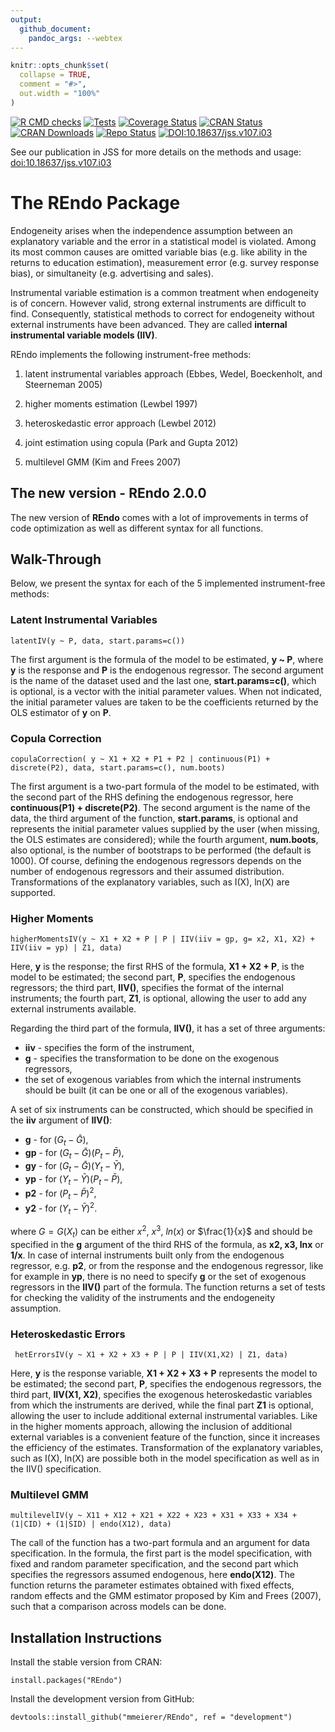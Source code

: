 ```yaml
---
output: 
  github_document:
    pandoc_args: --webtex
---
```


<!-- README.md is generated from README.Rmd. Please edit that file -->

```r
knitr::opts_chunk$set(
  collapse = TRUE,
  comment = "#>",
  out.width = "100%"
)
```


[![R CMD checks](https://github.com/mmeierer/REndo/workflows/R-CMD-check/badge.svg?branch=development)](https://github.com/mmeierer/REndo/actions)
[![Tests](https://github.com/mmeierer/REndo/workflows/coverage/badge.svg?branch=development)](https://github.com/mmeierer/REndo/actions)
[![Coverage Status](https://img.shields.io/codecov/c/github/mmeierer/REndo/development.svg)](https://app.codecov.io/github/mmeierer/REndo?branch=development)
[![CRAN Status](http://www.r-pkg.org/badges/version/REndo)](https://cran.r-project.org/package=REndo)
[![CRAN Downloads](https://cranlogs.r-pkg.org/badges/REndo)](https://cran.r-project.org/package=REndo)
[![Repo Status](https://www.repostatus.org/badges/latest/active.svg)](https://www.repostatus.org/#active)
[![DOI:10.18637/jss.v107.i03](http://img.shields.io/badge/DOI-10.18637/jss.v107.i03-197DBE.svg)](https://doi.org/10.18637/jss.v107.i03)


See our publication in JSS for more details on the methods and usage: [doi:10.18637/jss.v107.i03](http://dx.doi.org/10.18637/jss.v107.i03)

# The REndo Package
Endogeneity arises when the independence assumption between an explanatory variable and the error in a statistical model is violated. Among its most common causes are omitted variable bias (e.g. like ability in the returns to education estimation), measurement error (e.g. survey response bias), or simultaneity (e.g. advertising and sales). 

Instrumental variable estimation is a common treatment when endogeneity is of concern. However valid, strong external instruments are difficult to find. Consequently, statistical methods to correct for endogeneity without external instruments have been advanced. They are called **internal instrumental variable models (IIV)**. 

REndo implements the following instrument-free methods: 

(1) latent instrumental variables approach (Ebbes, Wedel, Boeckenholt, and Steerneman 2005)

(2) higher moments estimation (Lewbel 1997)

(3) heteroskedastic error approach (Lewbel 2012)

(4) joint estimation using copula (Park and Gupta 2012) 

(5) multilevel GMM (Kim and Frees 2007)


## The new version - REndo 2.0.0 ##

The new version of **REndo** comes with a lot of improvements in terms of code optimization as well as different syntax for all functions. 


## Walk-Through

Below, we present the syntax for each of the 5 implemented instrument-free methods:

### **Latent Instrumental Variables** 

```
latentIV(y ~ P, data, start.params=c()) 
```
The first argument is the formula of the model to be estimated, **y ~ P**, where **y** is the response and **P** is the endogenous regressor. The second argument is the name of the dataset used and the last one, **start.params=c()**, which is optional, is a vector with the initial parameter values. When not indicated, the initial parameter values are taken to be the coefficients returned by the OLS estimator of **y** on **P**.  

### **Copula Correction**

```
copulaCorrection( y ~ X1 + X2 + P1 + P2 | continuous(P1) + discrete(P2), data, start.params=c(), num.boots)
```
The first argument is a two-part formula of the model to be estimated, with the second part of the RHS defining the endogenous regressor, here **continuous(P1) + discrete(P2)**. The second argument is the name of the data, the third argument of the function, **start.params**, is optional and represents the initial parameter values supplied by the user (when missing, the OLS estimates are considered); while the fourth argument, **num.boots**, also optional, is the number of bootstraps to be performed (the default is 1000). Of course, defining the endogenous regressors depends on the number of endogenous regressors and their assumed distribution. Transformations of the explanatory variables, such as I(X), ln(X) are supported. 
     
### **Higher Moments**  

```
higherMomentsIV(y ~ X1 + X2 + P | P | IIV(iiv = gp, g= x2, X1, X2) + IIV(iiv = yp) | Z1, data)
```

Here, **y** is the response; the first RHS of the formula, **X1 + X2 + P**, is the model to be estimated; the second part, **P**, specifies the endogenous regressors; the third part, **IIV()**, specifies the format of the internal instruments; the fourth part, **Z1**, is optional, allowing the user to add any external instruments available.

Regarding the third part of the formula, **IIV()**, it has a set of three arguments:

  * **iiv** - specifies the form of the instrument,
  * **g** - specifies the transformation to be done on the exogenous regressors,
  * the set of exogenous variables from which the internal instruments should be built (it can be one or all of the exogenous variables).  

A set of six instruments can be constructed, which should be specified in the **iiv** argument of **IIV()**:

* **g**  - for $(G_{t} - \bar{G})$,
* **gp** - for $(G_{t} - \bar{G})(P_{t}-\bar{P})$,
* **gy** - for $(G_{t} - \bar{G})(Y_{t}-\bar{Y})$,
* **yp** - for $(Y_{t} - \bar{Y})(P_{t}-\bar{P})$,
* **p2** - for $(P_{t} - \bar{P})^2$,
* **y2** - for $(Y_{t} - \bar{Y})^2$.

where $G=G(X_{t})$ can be either $x^2$, $x^3$, $ln(x)$ or $\frac{1}{x}$ and should be specified in the **g** argument of the third RHS of the formula, as **x2, x3, lnx** or **1/x**.
In case of internal instruments built only from the endogenous regressor, e.g. **p2**, or from the response and the endogenous regressor, like for example in **yp**, there is no need to specify **g** or the set of exogenous regressors in the **IIV()** part of the formula. The function returns a set of tests for checking the validity of the instruments and the endogeneity assumption. 

### **Heteroskedastic Errors**

```
 hetErrorsIV(y ~ X1 + X2 + X3 + P | P | IIV(X1,X2) | Z1, data)
```
Here, **y** is the response variable, **X1 + X2 + X3 + P** represents the model to be estimated; the second part, **P**, specifies the endogenous regressors, the third part, **IIV(X1, X2)**, specifies the exogenous heteroskedastic variables from which the instruments are derived, while the final part **Z1** is optional, allowing the user to include additional external instrumental variables. Like in the higher moments approach, allowing the inclusion of additional external variables is a convenient feature of the function, since it increases the efficiency of the estimates. Transformation of the explanatory variables, such as I(X), ln(X) are possible both in the model specification as well as in the IIV() specification.

### **Multilevel GMM**

```
multilevelIV(y ~ X11 + X12 + X21 + X22 + X23 + X31 + X33 + X34 + (1|CID) + (1|SID) | endo(X12), data)  
```
The call of the function has a two-part formula and an argument for data specification. In the formula, the first part is the model specification, with fixed and random parameter specification, and the second part which specifies the regressors assumed endogenous, here **endo(X12)**. The function returns the parameter estimates obtained with fixed effects, random effects and the GMM estimator proposed by Kim and Frees (2007), such that a comparison across models can be done.


## Installation Instructions
Install the stable version from CRAN:
     
```
install.packages("REndo")
```

Install the development version from GitHub:
```
devtools::install_github("mmeierer/REndo", ref = "development")
```

